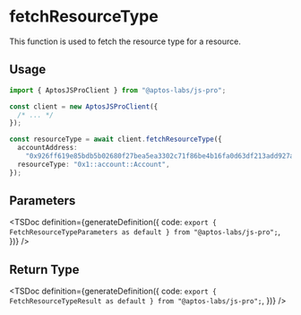 
# fetchResourceType

This function is used to fetch the resource type for a resource.

## Usage

```ts
import { AptosJSProClient } from "@aptos-labs/js-pro";

const client = new AptosJSProClient({
  /* ... */
});

const resourceType = await client.fetchResourceType({
  accountAddress:
    "0x926ff619e85bdb5b02680f27bea5ea3302c71f86be4b16fa0d63df213add927a",
  resourceType: "0x1::account::Account",
});
```

## Parameters

<TSDoc
  definition={generateDefinition({
    code: `export { FetchResourceTypeParameters as default } from "@aptos-labs/js-pro";`,
  })}
/>

## Return Type

<TSDoc
  definition={generateDefinition({
    code: `export { FetchResourceTypeResult as default } from "@aptos-labs/js-pro";`,
  })}
/>
